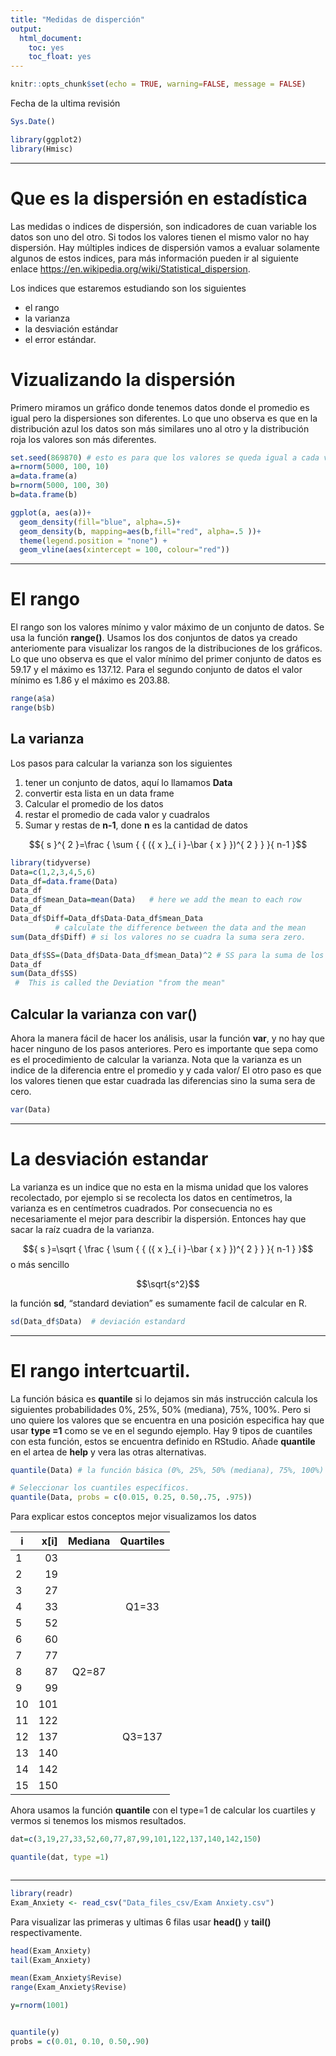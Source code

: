```yaml
---
title: "Medidas de disperción"
output: 
  html_document:
    toc: yes
    toc_float: yes
---
```


```r
knitr::opts_chunk$set(echo = TRUE, warning=FALSE, message = FALSE)
```

Fecha de la ultima revisión
```r

Sys.Date()
```

```r
library(ggplot2)
library(Hmisc)
```


***

# Que es la dispersión en estadística


Las medidas o indices de dispersión, son indicadores de cuan variable los datos son uno del otro. Si todos los valores tienen el mismo valor no hay dispersión.  Hay múltiples indices de dispersión vamos a evaluar solamente algunos de estos indices, para más información pueden ir al siguiente enlace <https://en.wikipedia.org/wiki/Statistical_dispersion>.  

Los indices que estaremos estudiando son los siguientes

  - el rango
  - la varianza
  - la desviación estándar
  - el error estándar.
 
 
# Vizualizando la dispersión 
  
Primero miramos un gráfico donde tenemos datos donde el promedio es igual pero la dispersiones son diferentes. Lo que uno observa es que en la distribución azul los datos son más similares uno al otro y la distribución roja los valores son más diferentes.  


```r

set.seed(869870) # esto es para que los valores se queda igual a cada vez que se corre el analisis
a=rnorm(5000, 100, 10)
a=data.frame(a)
b=rnorm(5000, 100, 30)
b=data.frame(b)
```


```r
ggplot(a, aes(a))+
  geom_density(fill="blue", alpha=.5)+
  geom_density(b, mapping=aes(b,fill="red", alpha=.5 ))+
  theme(legend.position = "none") +
  geom_vline(aes(xintercept = 100, colour="red"))
```

***

# El rango

El rango son los valores mínimo y valor máximo de un conjunto de datos.  Se usa la función **range()**.  Usamos los dos conjuntos de datos ya creado anteriomente para visualizar los rangos de la distribuciones de los gráficos. Lo que uno observa es que el valor mínimo del primer conjunto de datos es 59.17 y el máximo es 137.12.  Para el segundo conjunto de datos el valor mínimo es 1.86 y el máximo es 203.88.  


```r
range(a$a)
range(b$b)

```


## La varianza

Los pasos para calcular la varianza son los siguientes

1. tener un conjunto de datos, aquí lo llamamos **Data**
2. convertir esta lista en un data frame 
3. Calcular el promedio de los datos
4. restar el promedio de cada valor y cuadralos
5. Sumar y restas de **n-1**, done **n** es la cantidad de datos



$${ s }^{ 2 }=\frac { \sum { { ({ x }_{ i }-\bar { x }  })^{ 2 } }  }{ n-1 }$$

```r
library(tidyverse)
Data=c(1,2,3,4,5,6)
Data_df=data.frame(Data)
Data_df
Data_df$mean_Data=mean(Data)   # here we add the mean to each row
Data_df
Data_df$Diff=Data_df$Data-Data_df$mean_Data 
          # calculate the difference between the data and the mean
sum(Data_df$Diff) # si los valores no se cuadra la suma sera zero.

Data_df$SS=(Data_df$Data-Data_df$mean_Data)^2 # SS para la suma de los cuadrados 
Data_df
sum(Data_df$SS)
 #  This is called the Deviation "from the mean"
```
## Calcular la varianza con **var()**

Ahora la manera fácil de hacer los análisis, usar la función **var**, y no hay que hacer ninguno de los pasos anteriores.   Pero es importante que sepa como es el procedimiento de calcular la varianza. Nota que la varianza es un indice de la diferencia entre el promedio y y cada valor/  El otro paso es que los valores tienen que estar cuadrada las diferencias sino la suma sera de cero.    

```r
var(Data)
```

*** 


# La desviación estandar

La varianza es un indice que no esta en la misma unidad que los valores recolectado, por ejemplo si se recolecta los datos en centímetros, la varianza es en centímetros cuadrados. Por consecuencia no es necesariamente el mejor para describir la dispersión. Entonces hay que sacar la raíz cuadra de la varianza. 
  
  $${ s }=\sqrt { \frac { \sum { { ({ x }_{ i }-\bar { x }  })^{ 2 } }  }{ n-1 }  }$$ 
  o más sencillo
  
  $$\sqrt{s^2}$$
  
la función **sd**, "standard deviation" es sumamente facil de calcular en R. 



```r
sd(Data_df$Data)  # deviación estandard
```

***

# El rango intertcuartil.

La función básica es **quantile** si lo dejamos sin más instrucción calcula los siguientes probabilidades 0%, 25%, 50% (mediana), 75%, 100%.  Pero si uno quiere los valores que se encuentra en una posición especifica hay que usar **type =1** como se ve en el segundo ejemplo.  Hay 9 tipos de cuantiles con esta función, estos se encuentra definido en RStudio. Añade **quantile** en el artea de **help** y vera las otras alternativas.   

```r
quantile(Data) # la función básica (0%, 25%, 50% (mediana), 75%, 100%)

# Seleccionar los cuantiles específicos.
quantile(Data, probs = c(0.015, 0.25, 0.50,.75, .975))   
```


Para explicar estos conceptos mejor visualizamos los datos 


| i  | x[i]  | Mediana | Quartiles   |
|----|-------:|:---------:|:-------------:|
| 1  | 03    |           |  |
| 2  | 19     |           |          |
| 3  | 27      |         |             |
| 4  | 33    |         |    Q1=33         |
| 5  | 52    |         |             |
| 6  | 60    |         |            |
| 7  | 77    |         |             |
| 8  | 87    |  Q2=87       |             |
| 9  | 99    |       |             |
| 10 | 101   |         |             |
| 11 | 122   |         |             |
| 12 | 137   |         | Q3=137    |
| 13 | 140   |         |             |
| 14 | 142   |         |             |
| 15 | 150   |         |             |

Ahora usamos la función **quantile** con el type=1 de calcular los cuartiles y vermos si tenemos los mismos resultados.  
```r

dat=c(3,19,27,33,52,60,77,87,99,101,122,137,140,142,150)

quantile(dat, type =1)



```


***




```r
library(readr)
Exam_Anxiety <- read_csv("Data_files_csv/Exam Anxiety.csv")
```

Para visualizar las primeras y ultimas 6 filas usar **head()** y **tail()** respectivamente.  

```r
head(Exam_Anxiety)
tail(Exam_Anxiety)
```


```r
mean(Exam_Anxiety$Revise)
range(Exam_Anxiety$Revise)
```



```r
y=rnorm(1001)


quantile(y)
probs = c(0.01, 0.10, 0.50,.90)
```